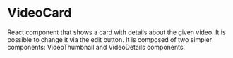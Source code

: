 
<Meta of={VideoCardStories} />

# VideoCard

React component that shows a card with details about the given video. It is possible to change it via the edit button.
It is composed of two simpler components: VideoThumbnail and VideoDetails components.

<Story id="packages-videopress-video-card--default" />
